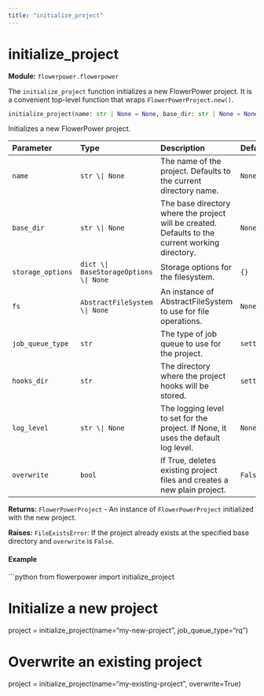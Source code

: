 ```yaml
---
title: "initialize_project"
---
```


# initialize_project

**Module:** `flowerpower.flowerpower`

The `initialize_project` function initializes a new FlowerPower project. It is a convenient top-level function that wraps `FlowerPowerProject.new()`.

```python
initialize_project(name: str | None = None, base_dir: str | None = None, storage_options: dict | BaseStorageOptions | None = {}, fs: AbstractFileSystem | None = None, job_queue_type: str = settings.JOB_QUEUE_TYPE, hooks_dir: str = settings.HOOKS_DIR, log_level: str | None = None, overwrite: bool = False) -> FlowerPowerProject
```

Initializes a new FlowerPower project.

| Parameter | Type | Description | Default |
|:----------|:-----|:------------|:--------|
| `name` | `str \| None` | The name of the project. Defaults to the current directory name. | `None` |
| `base_dir` | `str \| None` | The base directory where the project will be created. Defaults to the current working directory. | `None` |
| `storage_options` | `dict \| BaseStorageOptions \| None` | Storage options for the filesystem. | `{}` |
| `fs` | `AbstractFileSystem \| None` | An instance of AbstractFileSystem to use for file operations. | `None` |
| `job_queue_type` | `str` | The type of job queue to use for the project. | `settings.JOB_QUEUE_TYPE` |
| `hooks_dir` | `str` | The directory where the project hooks will be stored. | `settings.HOOKS_DIR` |
| `log_level` | `str \| None` | The logging level to set for the project. If None, it uses the default log level. | `None` |
| `overwrite` | `bool` | If True, deletes existing project files and creates a new plain project. | `False` |

**Returns:** `FlowerPowerProject` - An instance of `FlowerPowerProject` initialized with the new project.

**Raises:** `FileExistsError`: If the project already exists at the specified base directory and `overwrite` is `False`.

#### Example

```python
from flowerpower import initialize_project

# Initialize a new project
project = initialize_project(name="my-new-project", job_queue_type="rq")

# Overwrite an existing project
project = initialize_project(name="my-existing-project", overwrite=True)